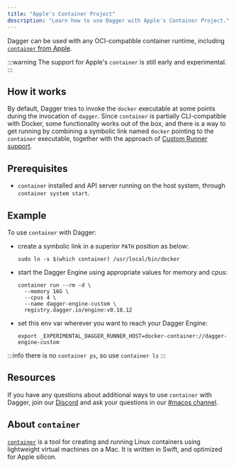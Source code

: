 ```yaml
---
title: "Apple's Container Project"
description: "Learn how to use Dagger with Apple's Container Project."
---
```


Dagger can be used with any OCI-compatible container runtime, including [`container` from Apple](https://github.com/apple/container).

:::warning
The support for Apple's `container` is still early and experimental.
:::

## How it works

By default, Dagger tries to invoke the `docker` executable at some points during the invocation of `dagger`. Since `container` is partially CLI-compatible with Docker, some functionality works out of the box, and there is a way to get running by combining a symbolic link named `docker` pointing to the `container` executable, together with the approach of [Custom Runner support](https://docs.dagger.io/configuration/custom-runner).

## Prerequisites

- `container` installed and API server running on the host system, through `container system start`.

## Example

To use `container` with Dagger:

- create a symbolic link in a superior `PATH` position as below:

    ```shell
    sudo ln -s $(which container) /usr/local/bin/docker
    ```
- start the Dagger Engine using appropriate values for memory and cpus:
    ```shell
    container run --rm -d \
      --memory 16G \
      --cpus 4 \
      --name dagger-engine-custom \
      registry.dagger.io/engine:v0.18.12
    ```
- set this env var wherever you want to reach your Dagger Engine:
    ```shell
    export _EXPERIMENTAL_DAGGER_RUNNER_HOST=docker-container://dagger-engine-custom
    ```

:::info
there is no `container ps`, so use `container ls`
:::

## Resources

If you have any questions about additional ways to use `container` with Dagger, join our [Discord](https://discord.gg/dagger-io) and ask your questions in our [#macos channel](https://discord.com/channels/707636530424053791/1155969163282628639).

## About `container`

[`container`](https://github.com/apple/container) is a tool for creating and running Linux containers using lightweight virtual machines on a Mac. It is written in Swift, and optimized for Apple silicon.

